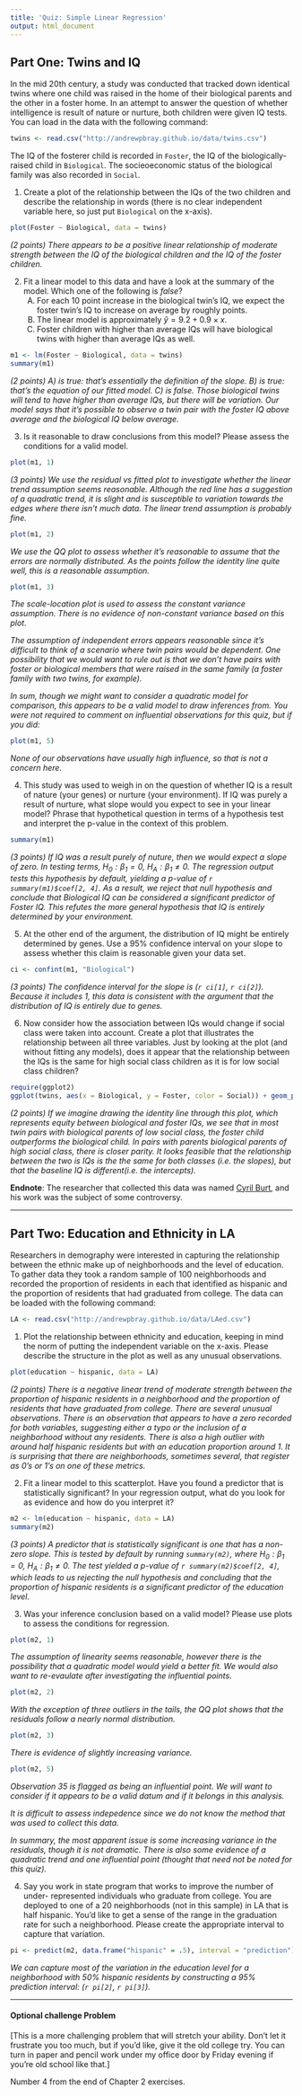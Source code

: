 ```yaml
---
title: 'Quiz: Simple Linear Regression'
output: html_document
---
```


## Part One: Twins and IQ
In the mid 20th century, a study was conducted that tracked down identical
twins where one child was raised in the home of their biological parents and
the other in a foster home.  In an attempt to answer the question of whether 
intelligence is result of nature or nurture, both children were given IQ tests.
You can load in the data with the following command:

```r
twins <- read.csv("http://andrewpbray.github.io/data/twins.csv")
```

The IQ of the fosterer child is recorded in `Foster`, the IQ of the biologically-
raised child in `Biological`.  The socieoeconomic status of the biological family
was also recorded in `Social`.

1) Create a plot of the relationship between the IQs of the two children and 
describe the relationship in words (there is no clear independent variable here,
so just put `Biological` on the x-axis).

```r
plot(Foster ~ Biological, data = twins)
```

*(2 points) There appears to be a positive linear relationship of moderate strength between
the IQ of the biological children and the IQ of the foster children.*


2. Fit a linear model to this data and have a look at the summary of the model.
Which one of the following is *false*?
    A) For each 10 point increase in the biological twin's IQ, we expect the 
    foster twin's IQ to increase on average by roughly points.
    B) The linear model is approximately $\hat{y} = 9.2 + 0.9 \times x$.
    C) Foster children with higher than average IQs will have biological twins
    with higher than average IQs as well.

```r
m1 <- lm(Foster ~ Biological, data = twins)
summary(m1)
```

*(2 points) A) is true: that's essentially the definition of the slope.  B) is true: that's
the equation of our fitted model.  C) is false.  Those biological twins will tend
to have higher than average IQs, but there will be variation.  Our model says
that it's possible to observe a twin pair with the foster IQ above average and 
the biological IQ below average.*


3. Is it reasonable to draw conclusions from this model?  Please assess the 
conditions for a valid model.

```r
plot(m1, 1)
```

*(3 points) We use the residual vs fitted plot to investigate whether the linear trend 
assumption seems reasonable.  Although the red line has a suggestion of a 
quadratic trend, it is slight and is susceptible to variation towards the edges
where there isn't much data.  The linear trend assumption is probably fine.*

```r
plot(m1, 2)
```

*We use the QQ plot to assess whether it's reasonable to assume that the errors
are normally distributed.  As the points follow the identity line quite well, 
this is a reasonable assumption.*

```r
plot(m1, 3)
```

*The scale-location plot is used to assess the constant variance assumption.  There
is no evidence of non-constant variance based on this plot.*

*The assumption of independent errors appears reasonable since it's difficult to
think of a scenario where twin pairs would be dependent.  One possibility that
we would want to rule out is that we don't have pairs with foster or biological
members that were raised in the same family (a foster family with two twins, for
example).*

*In sum, though we might want to consider a quadratic model for comparison, this
appears to be a valid model to draw inferences from.  You were not required to
comment on influential observations for this quiz, but if you did:*

```r
plot(m1, 5)
```

*None of our observations have usually high influence, so that is not a concern 
here.*


4. This study was used to weigh in on the question of whether IQ is a result of
nature (your genes) or nurture (your environment).  If IQ was purely a result of 
nurture, what slope would you expect to see in your linear model?  Phrase that 
hypothetical question in terms of a hypothesis test and interpret the p-value
in the context of this problem.

```r
summary(m1)
```

*(3 points) If IQ was a result purely of nuture, then we would expect a slope of zero. In 
testing terms, $H_0: \beta_1 = 0$, $H_A: \beta_1 \ne 0$.  The regression output
tests this hypothesis by default, yielding a p-value of `r summary(m1)$coef[2, 4]`.
As a result, we reject that null hypothesis and conclude that Biological IQ can 
be considered a significant predictor of Foster IQ.  This refutes the more general
hypothesis that IQ is entirely determined by your environment.*


5. At the other end of the argument, the distribution of IQ might be entirely
determined by genes.  Use a 95% confidence interval on your slope to assess
whether this claim is reasonable given your data set.

```r
ci <- confint(m1, "Biological")
```

*(3 points) The confidence interval for the slope is (`r ci[1]`, `r ci[2]`).  Because it
includes 1, this data is consistent with the argument that the distribution
of IQ is entirely due to genes.*


6. Now consider how the association between IQs would change if social class were
taken into account.  Create a plot that illustrates the relationship between
all three variables. Just by looking at the plot (and without fitting any models),
does it appear that the relationship between the IQs is the same for high social
class children as it is for low social class children?

```r
require(ggplot2)
ggplot(twins, aes(x = Biological, y = Foster, color = Social)) + geom_point()
```

*(2 points) If we imagine drawing the identity line through this plot, which represents equity
between biological and foster IQs, we see that in most twin pairs with biological
parents of low social class, the foster child outperforms the biological child. In
pairs with parents biological parents of high social class, there is closer parity.
It looks feasible that the relationship between the two is IQs is the the same 
for both classes (i.e. the slopes), but that the baseline IQ is different(i.e. the
intercepts).*

**Endnote**: The researcher that collected this data was named [Cyril Burt](http://en.wikipedia.org/wiki/Cyril_Burt), and his work was the subject of some controversy.

* * *

## Part Two: Education and Ethnicity in LA
Researchers in demography were interested in capturing the relationship between
the ethnic make up of neighborhoods and the level of education.  To gather data
they took a random sample of 100 neighborhoods and recorded the proportion of 
residents in each that identified as hispanic and the proportion of residents 
that had graduated from college.  The data can be loaded with the following command:

```r
LA <- read.csv("http://andrewpbray.github.io/data/LAed.csv")
```

1. Plot the relationship between ethnicity and education, keeping in mind the norm
of putting the independent variable on the x-axis.  Please describe the structure
in the plot as well as any unusual observations.

```r
plot(education ~ hispanic, data = LA)
```

*(2 points) There is a negative linear trend of moderate strength between the proportion of
hispanic residents in a neighborhood and the proportion of residents that have 
graduated from college.  There are several unusual observations.  There is an
observation that appears to have a zero recorded for both variables, suggesting
either a typo or the inclusion of a neighborhood without any residents.  There
is also a high outlier with around half hispanic residents but with an education
proportion around 1.  It is surprising that there are neighborhoods, sometimes 
several, that register as 0's or 1's on one of these metrics.*


2. Fit a linear model to this scatterplot.  Have you found a predictor that is 
statistically significant?  In your regression output, what do you look for as 
evidence and how do you interpret it?

```r
m2 <- lm(education ~ hispanic, data = LA)
summary(m2)
```

*(3 points) A predictor that is statistically significant is one that has a non-zero slope.
This is tested by default by running `summary(m2)`, where 
$H_0: \beta_1 = 0$, $H_A: \beta_1 \ne 0$.  The test yielded a p-value of 
`r summary(m2)$coef[2, 4]`, which leads to us rejecting the null hypothesis and 
concluding that the proportion of hispanic residents is a significant predictor
of the education level.*


3.  Was your inference conclusion based on a valid model?  Please use plots to 
assess the conditions for regression.

```r
plot(m2, 1)
```

*The assumption of linearity seems reasonable, however there is the possibility
that a quadratic model would yield a better fit.  We would also want to re-evaulate
after investigating the influential points.*

```r
plot(m2, 2)
```

*With the exception of three outliers in the tails, the QQ plot shows that the
residuals follow a nearly normal distribution.*

```r
plot(m2, 3)
```

*There is evidence of slightly increasing variance.*

```r
plot(m2, 5)
```

*Observation 35 is flagged as being an influential point.  We will want to 
consider if it appears to be a valid datum and if it belongs in this analysis.*

*It is difficult to assess indepedence since we do not know the method that was
used to collect this data.*

*In summary, the most apparent issue is some increasing variance in the residuals,
though it is not dramatic.  There is also some evidence of a quadratic trend and
one influential point (thought that need not be noted for this quiz).*


4. Say you work in state program that works to improve the number of under-
represented individuals who graduate from college.  You are deployed to one of
a 20 neighborhoods (not in this sample) in LA that is half hispanic.  You'd like 
to get a sense of the range in the graduation rate for such a neighborhood. Please
create the appropriate interval to capture that variation.

```r
pi <- predict(m2, data.frame("hispanic" = .5), interval = "prediction")
```

*We can capture most of the variation in the education level for a neighborhood
with 50% hispanic residents by constructing a 95% prediction interval:
(`r pi[2]`, `r pi[3]`).*

* * * 

#### Optional challenge Problem

[This is a more challenging problem that will stretch your ability.  Don't let
it frustrate you too much, but if you'd like, give it the old college try.  You 
can turn in paper and pencil work under my office door by Friday evening if
you're old school like that.]

Number 4 from the end of Chapter 2 exercises.



